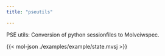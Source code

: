 ```yaml
---
title: "pseutils"

---
```



PSE utils: Conversion of python sessionfiles to Molveiwspec.


{{< mol-json ./examples/example/state.mvsj >}}

